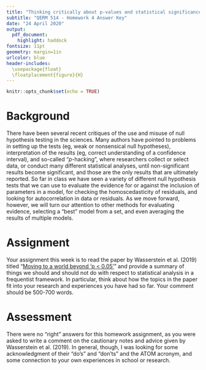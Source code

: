 ```yaml
---
title: "Thinking critically about p-values and statistical significance"
subtitle: "QERM 514 - Homework 4 Answer Key"
date: "24 April 2020"
output:
  pdf_document:
    highlight: haddock
fontsize: 11pt
geometry: margin=1in
urlcolor: blue
header-includes:
  \usepackage{float}
  \floatplacement{figure}{H}
---
```


```r
knitr::opts_chunk$set(echo = TRUE)
```

# Background

There have been several recent critiques of the use and misuse of null hypothesis testing in the sciences. Many authors have pointed to problems in setting up the tests (eg, weak or nonsensical null hypotheses), interpretation of the results (eg, correct understanding of a confidence interval), and so-called "$p$-hacking", where researchers collect or select data, or conduct many different statistical analyses, until non-significant results become significant, and those are the only results that are ultimately reported. So far in class we have seen a variety of different null hypothesis tests that we can use to evaluate the evidence for or against the inclusion of parameters in a model, for checking the homoscedasticity of residuals, and looking for autocorrelation in data or residuals. As we move forward, however, we will turn our attention to other methods for evaluating evidence, selecting a "best" model from a set, and even averaging the results of multiple models.

# Assignment

Your assignment this week is to read the paper by Wasserstein et al. (2019) titled "[Moving to a world beyond 'p < 0.05']("references/Wasserstein_2019_world_beyond_p05.pdf")" and provide a summary of things we should and should not do with respect to statistical analysis in a frequentist framework. In particular, think about how the topics in the paper fit into your research and experiences you have had so far. Your comment should be 500-700 words.

# Assessment

There were no "right" answers for this homework assignment, as you were asked to write a comment on the cautionary notes and advice given by Wasserstein et al. (2019). In general, though, I was looking for some acknowledgment of their "do's" and "don'ts" and the ATOM acronym, and some connection to your own experiences in school or research.


